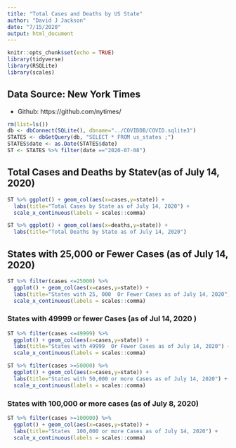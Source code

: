 ```yaml
---
title: "Total Cases and Deaths by US State"
author: "David J Jackson"
date: "7/15/2020"
output: html_document
---
```


```r
knitr::opts_chunk$set(echo = TRUE)
library(tidyverse)
library(RSQLite)
library(scales)
```

## Data Source: New York Times
* Github: https://github.com/nytimes/

```r
rm(list=ls())
db <- dbConnect(SQLite(), dbname="../COVIDDB/COVID.sqlite3")
STATES <- dbGetQuery(db, "SELECT * FROM us_states ;")
STATES$date <- as.Date(STATES$date)
ST <- STATES %>% filter(date =="2020-07-08")
```

## Total Cases and Deaths by Statev(as of July 14, 2020)

```r
ST %>% ggplot() + geom_col(aes(x=cases,y=state)) +
  labs(title="Total Cases by State as of July 14, 2020") +
  scale_x_continuous(labels = scales::comma)
```

```r
ST %>% ggplot() + geom_col(aes(x=deaths,y=state)) +
  labs(title="Total Deaths by State as of July 14, 2020") 
```

## States with 25,000 or Fewer Cases (as of July 14, 2020)

```r
ST %>% filter(cases <=25000) %>%
  ggplot() + geom_col(aes(x=cases,y=state)) +
  labs(title="States with 25, 000  Or Fewer Cases as of July 14, 2020") +
  scale_x_continuous(labels = scales::comma)
```

### States with 49999 or fewer Cases (as of Jul 14, 2020 )

```r
ST %>% filter(cases <=49999) %>%
  ggplot() + geom_col(aes(x=cases,y=state)) +
  labs(title="States with 49999  Or Fewer Cases as of July 14, 2020") +
  scale_x_continuous(labels = scales::comma)
```
```r
ST %>% filter(cases >=50000) %>%
  ggplot() + geom_col(aes(x=cases,y=state)) +
  labs(title="States with 50,000 or more Cases as of July 14, 2020") +
  scale_x_continuous(labels = scales::comma)
```

### States with 100,000 or more cases (as of July 8, 2020)

```r
ST %>% filter(cases >=100000) %>%
  ggplot() + geom_col(aes(x=cases,y=state)) +
  labs(title="States  100,000 or more Cases as of July 14, 2020") +
  scale_x_continuous(labels = scales::comma)
```



